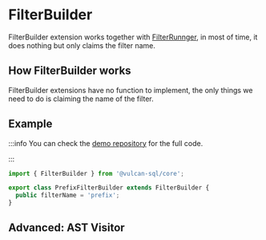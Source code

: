 
# FilterBuilder

FilterBuilder extension works together with [FilterRunnger](./filter-runner), in most of time, it does nothing but only claims the filter name.

<UseFunctionalFilter />

## How FilterBuilder works

FilterBuilder extensions have no function to implement, the only things we need to do is claiming the name of the filter.

## Example

:::info
You can check the [demo repository](https://github.com/Canner/vulcan-sql-extension-demo/blob/main/extensions/filter-runner-and-builder/src/prefixFilterBuilder.ts) for the full code.

:::

```ts
import { FilterBuilder } from '@vulcan-sql/core';

export class PrefixFilterBuilder extends FilterBuilder {
  public filterName = 'prefix';
}
```

## Advanced: AST Visitor

<ASTVisitor name="FilterBuilder" />
